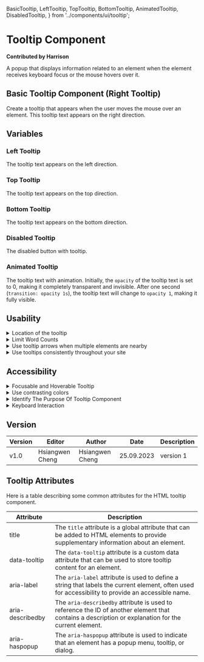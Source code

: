   BasicTooltip,
  LeftTooltip,
  TopTooltip,
  BottomTooltip,
  AnimatedTooltip,
  DisabledTooltip,
} from '../components/ui/tooltip';

# Tooltip Component

**Contributed by Harrison**

A popup that displays information related to an element when the element receives keyboard focus or the mouse hovers over it.

## Basic Tooltip Component (Right Tooltip)

Create a tooltip that appears when the user moves the mouse over an element. This tooltip text appears on the right direction.

<BasicTooltip />

## Variables

### Left Tooltip

The tooltip text appears on the left direction.

<LeftTooltip />

### Top Tooltip

The tooltip text appears on the top direction.

<TopTooltip />

### Bottom Tooltip

The tooltip text appears on the bottom direction.

<BottomTooltip />

### Disabled Tooltip

The disabled button with tooltip.

<DisabledTooltip />

### Animated Tooltip

The tooltip text with animation. Initially, the `opacity` of the tooltip text is set to 0, making it completely transparent and invisible. After one second (`transition: opacity 1s`), the tooltip text will change to `opacity 1`, making it fully visible.

<AnimatedTooltip />

## Usability

<details>
  <summary>Location of the tooltip</summary>
  The tooltip should not be placed in the place that will obscure other important
  elements. It should be intrusive. [USERWAY](https://userway.org/blog/your-guide-to-accessible-tooltips/)
</details>

<details>
  <summary>Limit Word Counts</summary>
  Decrease the word count can provide user a more wonderful readable experience.
  If the word count is too large, we can distribute them into more tooltips. [USERWAY](https://userway.org/blog/your-guide-to-accessible-tooltips/)
</details>

<details>
  <summary>Use tooltip arrows when multiple elements are nearby</summary>
  Arrows can let users know which element belongs to that tooltip text. If no arrows,
  it can cause confusion for viewers. [Nielsen Norman Group](https://www.nngroup.com/articles/tooltip-guidelines/)
</details>

<details>
  <summary>Use tooltips consistently throughout your site</summary>
  It's crucial to maintain consistency and offer tooltips for all of your design's
  components rather than just a select few. Use popup tips in place of further explanations
  for only part of the items. [Nielsen Norman Group](https://www.nngroup.com/articles/tooltip-guidelines/)
</details>

## Accessibility

<details>
  <summary>Focusable and Hoverable Tooltip</summary>
  All users must be able to engage tooltip triggers, hence they must be focusable
  and hoverable. When a tooltip is displayed, TooltipTrigger automatically links
  the tooltip to the trigger element so that the tooltip's content describes it.
  [React Spectrum](https://react-spectrum.adobe.com/react-spectrum/Tooltip.html)
</details>

<details>
  <summary>Use contrasting colors</summary>
  To guarantee that tooltips are the easiest for users of all skill levels to read
  against any background, there must be sufficient colour contrast. [USERWAY](https://userway.org/blog/your-guide-to-accessible-tooltips/)
</details>

<details>
  <summary>Identify The Purpose Of Tooltip Component</summary>
  These attributes provide accessible labels for screen readers and assistive technologies
  to describe the purpose or function of the elements to users with disabilities.
  {/* ![Aria Label](..\public\components\tooltip\basicTooltip\desktop\assets\1695641414094.jpg) */}
</details>

<details>
  <summary>Keyboard Interaction</summary>
  The user can display the tooltip text by pressing `Enter` on the keyboard, and
  press `ESC` to hide it. Many users, including some with visual or motor impairments,
  rely on keyboard navigation and operation. Using the keyboard to trigger tooltips
  allows these users to access additional information, improving accessibility.
</details>

## Version

| Version | Editor          | Author          | Date       | Description |
| ------- | --------------- | --------------- | ---------- | ----------- |
| v1.0    | Hsiangwen Cheng | Hsiangwen Cheng | 25.09.2023 | version 1   |

## Tooltip Attributes

Here is a table describing some common attributes for the HTML tooltip component.

| Attribute        | Description                                                                                                                                         |
| ---------------- | --------------------------------------------------------------------------------------------------------------------------------------------------- |
| title            | The `title` attribute is a global attribute that can be added to HTML elements to provide supplementary information about an element.               |
| data-tooltip     | The `data-tooltip` attribute is a custom data attribute that can be used to store tooltip content for an element.                                   |
| aria-label       | The `aria-label` attribute is used to define a string that labels the current element, often used for accessibility to provide an accessible name.  |
| aria-describedby | The `aria-describedby` attribute is used to reference the ID of another element that contains a description or explanation for the current element. |
| aria-haspopup    | The `aria-haspopup` attribute is used to indicate that an element has a popup menu, tooltip, or dialog.                                             |
